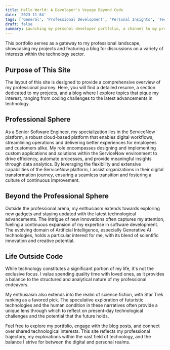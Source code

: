```yaml
---
title: Hello World: A Developer's Voyage Beyond Code
date: '2023-11-04'
tags: ['General', 'Professional Development', 'Personal Insights', 'Technology', 'Science Fiction']
draft: false
summary: Launching my personal developer portfolio, a channel to my professional endeavors, projects, and reflective blog posts on various interests.
---
```


This portfolio serves as a gateway to my professional landscape, showcasing my projects and featuring a blog for discussions on a variety of interests within the technology sector.

## Purpose of This Site

The layout of this site is designed to provide a comprehensive overview of my professional journey. Here, you will find a detailed resume, a section dedicated to my projects, and a blog where I explore topics that pique my interest, ranging from coding challenges to the latest advancements in technology.

## Professional Sphere

As a Senior Software Engineer, my specialization lies in the ServiceNow platform, a robust cloud-based platform that enables digital workflows, streamlining operations and delivering better experiences for employees and customers alike. My role encompasses designing and implementing custom applications and solutions within the ServiceNow environment to drive efficiency, automate processes, and provide meaningful insights through data analytics. By leveraging the flexibility and extensive capabilities of the ServiceNow platform, I assist organizations in their digital transformation journey, ensuring a seamless transition and fostering a culture of continuous improvement.

## Beyond the Professional Sphere

Outside the professional arena, my enthusiasm extends towards exploring new gadgets and staying updated with the latest technological advancements. The intrigue of new innovations often captures my attention, fueling a continuous expansion of my expertise in software development. The evolving domain of Artificial Intelligence, especially Generative AI technologies, holds a particular interest for me, with its blend of scientific innovation and creative potential.

## Life Outside Code

While technology constitutes a significant portion of my life, it's not the exclusive focus. I value spending quality time with loved ones, as it provides a balance to the structured and analytical nature of my professional endeavors.

My enthusiasm also extends into the realm of science fiction, with Star Trek ranking as a favored pick. The speculative exploration of futuristic technologies and the human condition in these narratives often provide a unique lens through which to reflect on present-day technological challenges and the potential that the future holds.

Feel free to explore my portfolio, engage with the blog posts, and connect over shared technological interests. This site reflects my professional trajectory, my explorations within the vast field of technology, and the balance I strive for between the digital and personal realms.